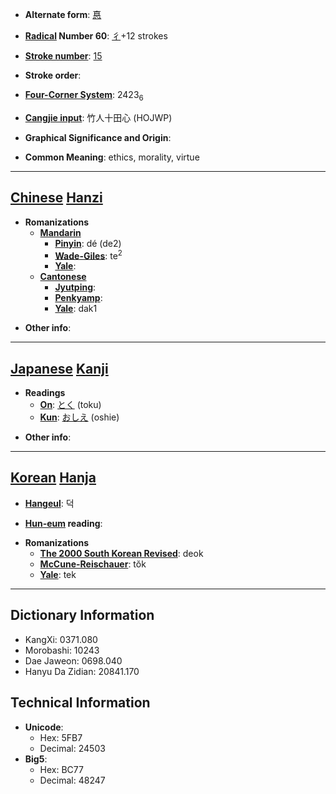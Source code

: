 * '''Alternate form''': [[惪]]

* '''[[Wiktionary:Chinese radical index| Radical]] Number 60''': [[Wiktionary:Chinese radical index 彳|彳]]+12 strokes

* '''[[Wiktionary:Chinese total strokes index|Stroke number]]''': [[Wiktionary:Chinese total strokes index 15|15]]

* '''Stroke order''': 

* '''[[Wiktionary:Chinese four corner index|Four-Corner System]]''': 2423<sub>6</sub>

* '''[[Wiktionary:Chinese Cangjie index|Cangjie input]]''': 竹人十田心 (HOJWP)

* '''Graphical Significance and Origin''': 

* '''Common Meaning''': ethics, morality, virtue

----

== [[Chinese]] [[Hanzi]] ==

* '''Romanizations'''
** '''[[Mandarin]]'''
*** '''[[Pinyin]]''': dé (de2)
*** '''[[Wade-Giles]]''': te<sup>2</sup>
*** '''[[Yale]]''': 
** '''[[Cantonese]]'''
*** '''[[Jyutping]]''':
*** '''[[Penkyamp]]''': 
*** '''[[Yale]]''': dak1

* '''Other info''': 

----

== [[Japanese]] [[Kanji]] ==

* '''Readings'''
** '''[[On]]''': [[とく]] (toku)
** '''[[Kun]]''': [[おしえ]] (oshie)

* '''Other info''':  

----

== [[Korean]] [[Hanja]] ==

* '''[[Hangeul]]''': 덕

* '''[[Hun-eum]] reading''': 

* '''Romanizations'''
** '''[[The 2000 South Korean Revised Romanization|The 2000 South Korean Revised]]''': deok
** '''[[McCune-Reischauer]]''': tŏk
** '''[[Yale]]''': tek

----

== Dictionary Information ==

* KangXi: 0371.080
* Morobashi: 10243
* Dae Jaweon: 0698.040
* Hanyu Da Zidian: 20841.170

== Technical Information ==

* '''Unicode''':
** Hex: 5FB7
** Decimal: 24503
* '''Big5''':
** Hex: BC77
** Decimal: 48247